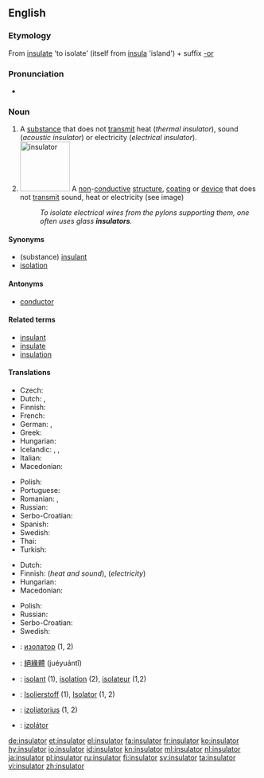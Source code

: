 {{wikipedia|dab=insulator}}
==English==

===Etymology===
From [[insulate]] 'to isolate' (itself from {{etyl|la|en}} [[insula]] 'island') + suffix [[-or]]

===Pronunciation===
* {{IPA|/ˈɪn.sjə.leɪ.tə(r)/|lang=en}}

===Noun===
{{en-noun}}

# A [[substance]] that does not [[transmit]] heat (''thermal insulator''), sound (''acoustic insulator'') or electricity (''electrical insulator'').
# [[Image:Ceramic electric insulator.jpg|100px|right|insulator]] A [[non]]-[[conductive]] [[structure]], [[coating]] or [[device]] that does not [[transmit]] sound, heat or electricity (see image)
#: ''To isolate electrical wires from the pylons supporting them, one often uses glass '''insulators'''.''

====Synonyms====
* (substance) [[insulant]]
* [[isolation]]

====Antonyms====
* [[conductor]]

====Related terms====
* [[insulant]]
* [[insulate]]
* [[insulation]]

====Translations====
{{trans-top|substance}}
* Czech: {{t|cs|izolátor|m}}
* Dutch: {{t+|nl|isolator|m}}, {{t|nl|isolatiemateriaal|n}}
* Finnish: {{t+|fi|eriste}}
* French: {{t+|fr|isolateur}}
* German: {{t+|de|Isolator|m}}, {{t+|de|Nichtleiter|m}}
* Greek: {{t+|el|μονωτής|m}}
* Hungarian: {{t+|hu|szigetelőanyag}}
* Icelandic: {{t|is|einangrari|m}}, {{t|is|einangri|m}}, {{t|is|einangur|m}}
* Italian: {{t+|it|isolante}}
* Macedonian: {{t|mk|изолатор|m|tr=izolátor}}
{{trans-mid}}
* Polish: {{t|pl|izolator|m}}
* Portuguese: {{t+|pt|isolante}}
* Romanian: {{t+|ro|izolator|n}}, {{t|ro|material de izolare|n}}
* Russian: {{t+|ru|изолятор|m|tr=izoljátor}}
* Serbo-Croatian: {{t|sh|изолатор|m|tr=izolator|sc=Cyrl}}
* Spanish: {{t|es|aislante}}
* Swedish: {{t+|sv|isolering}}
* Thai: {{t+|th|ฉนวน|sc=Thai|tr=chànŭan}}
* Turkish: {{t+|tr|yalıtkan}}
{{trans-bottom}}

{{trans-top|structure}}
* Dutch: {{t+|nl|isolatie|f}}
* Finnish: {{t|fi|eristys}} (''heat and sound''), {{t|fi|eristin}} (''electricity'')
* Hungarian: {{t+|hu|szigetelés}}
* Macedonian: {{t|mk|изолатор|m|tr=izolátor}}
{{trans-mid}}
* Polish: {{t|pl|izolator|m}}
* Russian: {{t+|ru|изолятор|m|tr=izol'átor}}
* Serbo-Croatian: {{t|sh|изолатор|m|tr=izolator|sc=Cyrl}}
* Swedish: {{t+|sv|isolator|c}}
{{trans-bottom}}

{{checktrans-top}}
* {{ttbc|bg}}: [[изолатор]] {{g|m}} (1, 2)
* {{ttbc|cmn}}: [[絕緣體]] (juéyuántǐ)
* {{ttbc|fr}}: [[isolant]] {{g|m}} (1), [[isolation]] (2), [[isolateur]] {{g|m}} (1,2)
{{trans-mid}}
* {{ttbc|de}}: [[Isolierstoff]] {{g|m}} (1), [[Isolator]] {{g|m}} (1, 2)
* {{ttbc|lt}}: [[izoliatorius]] {{g|m}} (1, 2)
* {{ttbc|sk}}: [[izolátor]] {{g|m}}
{{trans-bottom}}

[[de:insulator]]
[[et:insulator]]
[[el:insulator]]
[[fa:insulator]]
[[fr:insulator]]
[[ko:insulator]]
[[hy:insulator]]
[[io:insulator]]
[[id:insulator]]
[[kn:insulator]]
[[ml:insulator]]
[[nl:insulator]]
[[ja:insulator]]
[[pl:insulator]]
[[ru:insulator]]
[[fi:insulator]]
[[sv:insulator]]
[[ta:insulator]]
[[vi:insulator]]
[[zh:insulator]]